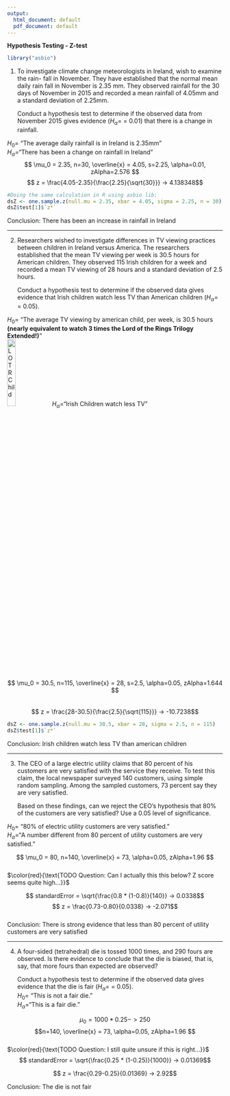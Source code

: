 ```yaml
---
output:
  html_document: default
  pdf_document: default
---
```


**Hypothesis Testing - Z-test**
```r
library("asbio")
```

1.  To investigate climate change meteorologists in Ireland, wish to examine the rain- fall in November. They have established that the normal mean daily rain fall in November is 2.35 mm. They observed rainfall for the 30 days of November in 2015 and recorded a mean rainfall of 4.05mm and a standard deviation of 2.25mm.

    Conduct a hypothesis test to determine if the observed data from November 2015
    gives evidence ($H_\alpha=$ = 0.01) that there is a change in rainfall.
    
$H_0=$ "The average daily rainfall is in Ireland is 2.35mm"  
$H_\alpha=$"There has been a change on rainfall in Ireland"
$$ \mu_0 = 2.35, n=30, \overline{x} = 4.05, s=2.25, \alpha=0.01, zAlpha=2.576 $$
$$ z = \frac{4.05-2.35}{\frac{2.25}{\sqrt{30}}} -> 4.138348$$
```r
#Doing the same calculation in R using asbio lib:
dsZ <- one.sample.z(null.mu = 2.35, xbar = 4.05, sigma = 2.25, n = 30)
dsZ$test[1]$`z*`
```
Conclusion: There has been an increase in rainfall in Ireland  
  
---

2.  Researchers wished to investigate differences in TV viewing practices between
    children in Ireland versus America. The researchers established that the mean TV
    viewing per week is 30.5 hours for American children. They observed 115 Irish children for a week and recorded a mean TV viewing of 28 hours and a standard deviation of 2.5 hours.

    Conduct a hypothesis test to determine if the observed data gives evidence that Irish
    children watch less TV than American children ($H_\alpha=$ = 0.05).  
    
$H_0=$ "The average TV viewing by american child, per week, is 30.5 hours **(nearly equivalent to watch 3 times the Lord of the Rings Trilogy Extended!)**"  
![LOTR Child](./lotrChildImage.jpeg){width=20%}
$H_\alpha=$"Irish Children watch less TV"  

$$ \mu_0 = 30.5, n=115, \overline{x} = 28, s=2.5, \alpha=0.05, zAlpha=1.644 $$  
$$ z = \frac{28-30.5}{\frac{2.5}{\sqrt{115}}} -> -10.7238$$  

```r

dsZ <- one.sample.z(null.mu = 30.5, xbar = 28, sigma = 2.5, n = 115)
dsZ$test[1]$`z*`
```

Conclusion: Irish children watch less TV than american children  
  
---
  
3.  The CEO of a large electric utility claims that 80 percent of his customers are very satisfied with the service they receive. To test this claim, the local newspaper surveyed 140 customers, using simple random sampling. Among the sampled customers, 73 percent say they are very satisfied.

    Based on these findings, can we reject the CEO's hypothesis that 80% of the customers are very satisfied? Use a 0.05 level of significance.

$H_0=$ "80% of electric utility customers are very satisfied."  
$H_\alpha=$"A number different from 80 percent of utility customers are very satisfied."

$$ \mu_0 = 80, n=140, \overline{x} = 73, \alpha=0.05, zAlpha=1.96 $$  
$\color{red}{\text{TODO Question: Can I actually this this below? Z score seems quite high...}}$

$$ standardError = \sqrt{\frac{0.8 * (1-0.8)}{140}} -> 0.0338$$
$$ z = \frac{0.73-0.80}{0.0338} -> -2.071$$  
Conclusion: There is strong evidence that less than 80 percent of utility customers are very satisfied  
  
---

4. A four-sided (tetrahedral) die is tossed 1000 times, and 290 fours are observed. Is there evidence to conclude that the die is biased, that is, say, that more fours than expected are observed?

    Conduct a hypothesis test to determine if the observed data gives evidence that the
    die is fair ($H_\alpha=$ = 0.05).  
$H_0=$ "This is not a fair die."  
$H_\alpha=$"This is a fair die."

$$ \mu_0 = 1000*0.25-> 250$$
$$n=140, \overline{x} = 73, \alpha=0.05, zAlpha=1.96 $$  
$\color{red}{\text{TODO Question: I still quite unsure if this is right...}}$
$$ standardError = \sqrt{\frac{0.25 * (1-0.25)}{1000}} -> 0.01369$$

$$ z = \frac{0.29-0.25}{0.01369} -> 2.92$$  

Conclusion: The die is not fair